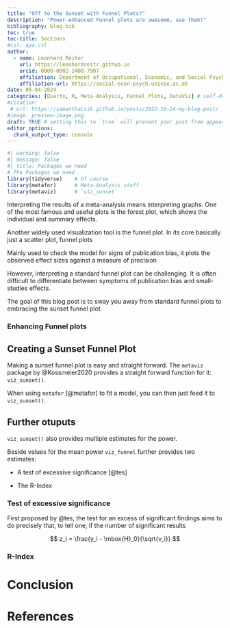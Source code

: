 ```yaml
---
title: "Off to the Sunset with Funnel Plots?"
description: "Power-enhanced Funnel plots are awesome, use them!"
bibliography: blog.bib
toc: true
toc-title: Sections
#csl: apa.csl
author:
  - name: Leonhard Reiter
    url: https://leonhardreitr.github.io
    orcid: 0000-0002-2400-7907
    affiliation: Department of Occupational, Economic, and Social Psychology, Faculty of Psychology, University of Vienna
    affiliation-url: https://social-econ-psych.univie.ac.at
date: 05-04-2024
categories: [Quarto, R, Meta-Analysis, Funnel Plots, DataViz] # self-defined categories
#citation: 
 # url: https://samanthacsik.github.io/posts/2022-10-24-my-blog-post/ 
#image: preview-image.png
draft: TRUE # setting this to `true` will prevent your post from appearing on your listing page until you're ready!
editor_options: 
  chunk_output_type: console
---
```


```r
#| warning: false
#| message: false
#| title: Packages we need
# The Packages we need
library(tidyverse)    # Of course
library(metafor)      # Meta-Analysis stuff
library(metaviz)      # `viz_sunset`
```


Interpreting the results of a meta-analysis means interpreting graphs. One of the
most famous and useful plots is the forest plot, which shows the individual and summary effects.

Another widely used visualization tool is the funnel plot. In its core basically just a scatter plot, funnel plots 



Mainly used to check the model for signs of
publication bias, it plots the observed effect sizes against a measure of precision

However,  interpreting a standard funnel plot can be challenging.
It is often difficult to differentiate between symptoms of publication bias and
small-studies effects.

The goal of this blog post is to sway you away from standard funnel plots to embracing the sunset funnel plot.

### Enhancing Funnel plots



## Creating a Sunset Funnel Plot

Making a sunset funnel plot is easy and straight forward. The `metaviz` package by @Kossmeier2020 provides a straight forward function for it: `viz_sunset()`.

When using `metafor` [@metafor] to fit a model, you can then just feed it to `viz_sunset()`.


## Further otuputs

`viz_sunset()` also provides multiple estimates for the power.


Beside values for the mean power `viz_funnel` further provides two estimates:

- A test of excessive significance [@tes]

- The R-Index 

### Test of excessive significance

First proposed by @tes, the test for an excess of significant findings aims to do
precisely that, to tell one, if the number of significant results 

$$
z_i = \frac{y_i - \mbox{H}_0}{\sqrt{v_i}}
$$


### R-Index



# Conclusion 

# References
